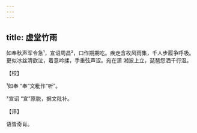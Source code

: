 ```yaml
---
---
---
```

title: 虚堂竹雨
---







如奉秋声军令急¹，宣诏周昌²，口作期期吃。疾走含枚风雨集，千人步履争呼吸。更似冰丝清欲泣，着意吟揉，手重弦声涩。宛在潇 湘波上立，琵琶怨洒千行湿。

【校】

¹如奉 “奉”文粃作“听”。

²宣诏 “宣”原脱，据文粃补。

【评】

语皆奇肖。